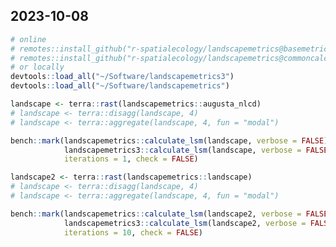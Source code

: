 ## 2023-10-08

```r
# online
# remotes::install_github("r-spatialecology/landscapemetrics@basemetrics3")
# remotes::install_github("r-spatialecology/landscapemetrics@commoncalcs")
# or locally
devtools::load_all("~/Software/landscapemetrics3")
devtools::load_all("~/Software/landscapemetrics")
```

```r
landscape <- terra::rast(landscapemetrics::augusta_nlcd)
# landscape <- terra::disagg(landscape, 4)
# landscape <- terra::aggregate(landscape, 4, fun = "modal")
```

```r
bench::mark(landscapemetrics::calculate_lsm(landscape, verbose = FALSE),
            landscapemetrics3::calculate_lsm(landscape, verbose = FALSE),
            iterations = 1, check = FALSE)
```

```r
landscape2 <- terra::rast(landscapemetrics::landscape)
# landscape <- terra::disagg(landscape, 4)
# landscape <- terra::aggregate(landscape, 4, fun = "modal")
```

```r
bench::mark(landscapemetrics::calculate_lsm(landscape2, verbose = FALSE),
            landscapemetrics3::calculate_lsm(landscape2, verbose = FALSE),
            iterations = 10, check = FALSE)
```
